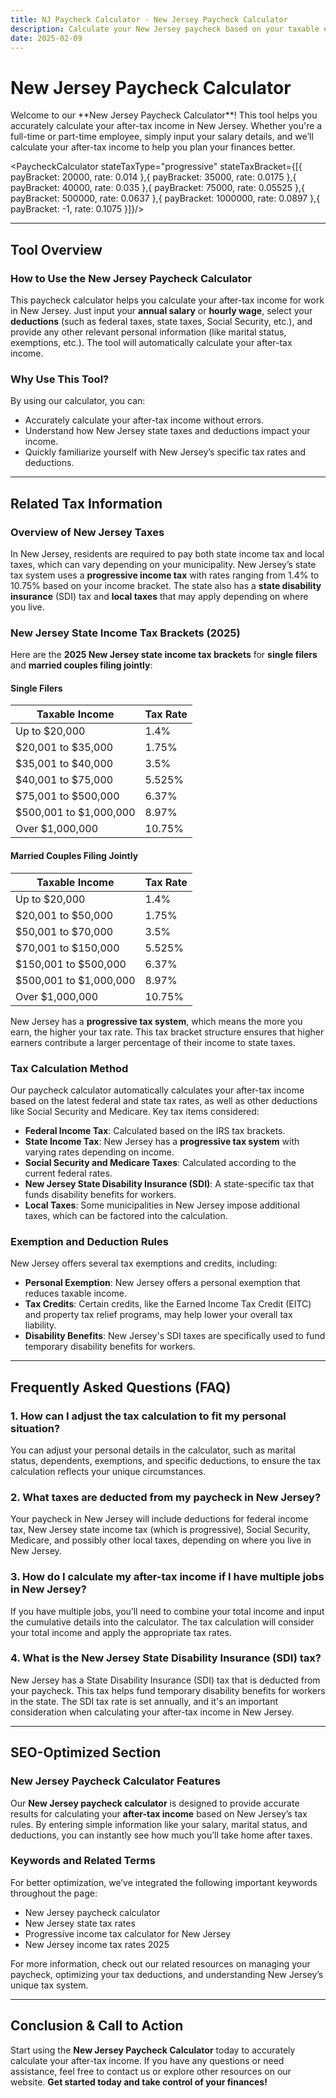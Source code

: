 ```yaml
---
title: NJ Paycheck Calculator - New Jersey Paycheck Calculator
description: Calculate your New Jersey paycheck based on your taxable earnings and deductions.
date: 2025-02-09
---
```



<h1 className="text-2xl md:text-3xl font-bold text-gray-800 mb- mt-3 text-center">New Jersey Paycheck Calculator</h1>

<div className="my-3 prose prose-blue max-w-none bg-gray-100 px-4 py-2 rounded-lg">
    <p className="text-gray-600">
      Welcome to our **New Jersey Paycheck Calculator**! This tool helps you accurately calculate your after-tax income in New Jersey. Whether you're a full-time or part-time employee, simply input your salary details, and we’ll calculate your after-tax income to help you plan your finances better.
    </p>
</div>

<PaycheckCalculator stateTaxType="progressive" stateTaxBracket={[{ payBracket: 20000, rate: 0.014 },{ payBracket: 35000, rate: 0.0175 },{ payBracket: 40000, rate: 0.035 },{ payBracket: 75000, rate: 0.05525 },{ payBracket: 500000, rate: 0.0637 },{ payBracket: 1000000, rate: 0.0897 },{ payBracket: -1, rate: 0.1075 }]}/>

---

## Tool Overview

### **How to Use the New Jersey Paycheck Calculator**

This paycheck calculator helps you calculate your after-tax income for work in New Jersey. Just input your **annual salary** or **hourly wage**, select your **deductions** (such as federal taxes, state taxes, Social Security, etc.), and provide any other relevant personal information (like marital status, exemptions, etc.). The tool will automatically calculate your after-tax income.

### **Why Use This Tool?**

By using our calculator, you can:
- Accurately calculate your after-tax income without errors.
- Understand how New Jersey state taxes and deductions impact your income.
- Quickly familiarize yourself with New Jersey’s specific tax rates and deductions.

---

## Related Tax Information

### **Overview of New Jersey Taxes**

In New Jersey, residents are required to pay both state income tax and local taxes, which can vary depending on your municipality. New Jersey’s state tax system uses a **progressive income tax** with rates ranging from 1.4% to 10.75% based on your income bracket. The state also has a **state disability insurance** (SDI) tax and **local taxes** that may apply depending on where you live.

### **New Jersey State Income Tax Brackets (2025)**

Here are the **2025 New Jersey state income tax brackets** for **single filers** and **married couples filing jointly**:

#### **Single Filers**

| Taxable Income         | Tax Rate     |
|------------------------|--------------|
| Up to $20,000          | 1.4%         |
| $20,001 to $35,000     | 1.75%        |
| $35,001 to $40,000     | 3.5%         |
| $40,001 to $75,000     | 5.525%       |
| $75,001 to $500,000    | 6.37%        |
| $500,001 to $1,000,000 | 8.97%        |
| Over $1,000,000        | 10.75%       |

#### **Married Couples Filing Jointly**

| Taxable Income         | Tax Rate     |
|------------------------|--------------|
| Up to $20,000          | 1.4%         |
| $20,001 to $50,000     | 1.75%        |
| $50,001 to $70,000     | 3.5%         |
| $70,001 to $150,000    | 5.525%       |
| $150,001 to $500,000   | 6.37%        |
| $500,001 to $1,000,000 | 8.97%        |
| Over $1,000,000        | 10.75%       |

New Jersey has a **progressive tax system**, which means the more you earn, the higher your tax rate. This tax bracket structure ensures that higher earners contribute a larger percentage of their income to state taxes.

### **Tax Calculation Method**

Our paycheck calculator automatically calculates your after-tax income based on the latest federal and state tax rates, as well as other deductions like Social Security and Medicare. Key tax items considered:
- **Federal Income Tax**: Calculated based on the IRS tax brackets.
- **State Income Tax**: New Jersey has a **progressive tax system** with varying rates depending on income.
- **Social Security and Medicare Taxes**: Calculated according to the current federal rates.
- **New Jersey State Disability Insurance (SDI)**: A state-specific tax that funds disability benefits for workers.
- **Local Taxes**: Some municipalities in New Jersey impose additional taxes, which can be factored into the calculation.

### **Exemption and Deduction Rules**

New Jersey offers several tax exemptions and credits, including:
- **Personal Exemption**: New Jersey offers a personal exemption that reduces taxable income.
- **Tax Credits**: Certain credits, like the Earned Income Tax Credit (EITC) and property tax relief programs, may help lower your overall tax liability.
- **Disability Benefits**: New Jersey's SDI taxes are specifically used to fund temporary disability benefits for workers.

---

## Frequently Asked Questions (FAQ)

### **1. How can I adjust the tax calculation to fit my personal situation?**

You can adjust your personal details in the calculator, such as marital status, dependents, exemptions, and specific deductions, to ensure the tax calculation reflects your unique circumstances.

### **2. What taxes are deducted from my paycheck in New Jersey?**

Your paycheck in New Jersey will include deductions for federal income tax, New Jersey state income tax (which is progressive), Social Security, Medicare, and possibly other local taxes, depending on where you live in New Jersey.

### **3. How do I calculate my after-tax income if I have multiple jobs in New Jersey?**

If you have multiple jobs, you’ll need to combine your total income and input the cumulative details into the calculator. The tax calculation will consider your total income and apply the appropriate tax rates.

### **4. What is the New Jersey State Disability Insurance (SDI) tax?**

New Jersey has a State Disability Insurance (SDI) tax that is deducted from your paycheck. This tax helps fund temporary disability benefits for workers in the state. The SDI tax rate is set annually, and it's an important consideration when calculating your after-tax income in New Jersey.

---

## SEO-Optimized Section

### **New Jersey Paycheck Calculator Features**

Our **New Jersey paycheck calculator** is designed to provide accurate results for calculating your **after-tax income** based on New Jersey’s tax rules. By entering simple information like your salary, marital status, and deductions, you can instantly see how much you’ll take home after taxes.

### **Keywords and Related Terms**

For better optimization, we’ve integrated the following important keywords throughout the page:
- New Jersey paycheck calculator
- New Jersey state tax rates
- Progressive income tax calculator for New Jersey
- New Jersey income tax rates 2025

For more information, check out our related resources on managing your paycheck, optimizing your tax deductions, and understanding New Jersey’s unique tax system.

---

## Conclusion & Call to Action

Start using the **New Jersey Paycheck Calculator** today to accurately calculate your after-tax income. If you have any questions or need assistance, feel free to contact us or explore other resources on our website. **Get started today and take control of your finances!**